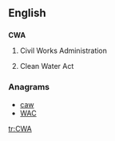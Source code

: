 ==English==
{{wikipedia}}
==={{initialism}}===
'''CWA'''
# {{US}} Civil Works Administration
# {{US}} Clean Water Act

===Anagrams===
* [[caw#English|caw]]
* [[WAC#English|WAC]]

[[tr:CWA]]
